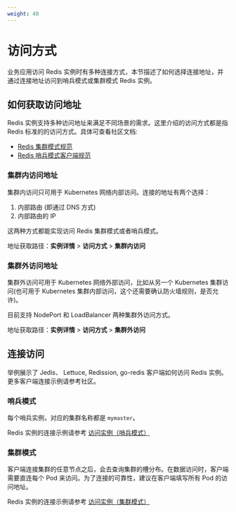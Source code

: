 ```yaml
---
weight: 40
---
```


# 访问方式

业务应用访问 Redis 实例时有多种连接方式，本节描述了如何选择连接地址，并通过连接地址访问到哨兵模式或集群模式 Redis 实例。

## 如何获取访问地址

Redis 实例支持多种访问地址来满足不同场景的需求。这里介绍的访问方式都是指 Redis 标准的的访问方式。具体可查看社区文档:

* [Redis 集群模式规范](https://redis.io/docs/latest/operate/oss_and_stack/reference/cluster-spec/)
* [Redis 哨兵模式客户端规范](https://redis.io/docs/latest/develop/reference/sentinel-clients/)

### 集群内访问地址

集群内访问只可用于 Kubernetes 网络内部访问。连接的地址有两个选择：

1. 内部路由 (即通过 DNS 方式)
2. 内部路由的 IP

这两种方式都能实现访问 Redis 集群模式或者哨兵模式。

地址获取路径：**实例详情** > **访问方式** > **集群内访问**

### 集群外访问地址

集群外访问可用于 Kubernetes 网络外部访问，比如从另一个 Kubernetes 集群访问(也可用于 Kubernetes 集群内部访问，这个还需要确认防火墙规则，是否允许)。

目前支持 NodePort 和 LoadBalancer 两种集群外访问方式。

地址获取路径：**实例详情** > **访问方式** > **集群外访问**

## 连接访问

举例展示了 Jedis、 Lettuce, Redission, go-redis 客户端如何访问 Redis 实例。更多客户端连接示例请参考社区。

### 哨兵模式

每个哨兵实例，对应的集群名称都是 `mymaster`。

Redis 实例的连接示例请参考 [访问实例（哨兵模式）](../how_to/access/10-sentinel.mdx)

### 集群模式

客户端连接集群的任意节点之后，会去查询集群的槽分布。在数据访问时，客户端需要直连每个 Pod 来访问。为了连接的可靠性，建议在客户端填写所有 Pod 的访问地址。

Redis 实例的连接示例请参考 [访问实例（集群模式）](../how_to/access/20-cluster.mdx)

